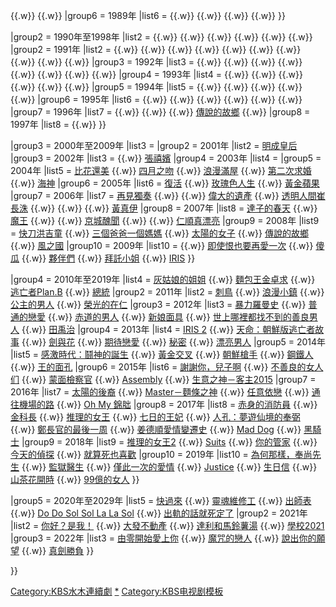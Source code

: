 {{Navbox
|name       = KBS水木連續劇
|titlestyle = background-color:#0f7de7; 
|title      = [[file:KBS2 logo (White).svg|50px]] [[KBS水木連續劇|{{color|white|水木連續劇}}]]
|state = <includeonly>collapsed</includeonly>
|groupstyle   = 105px;background-color:#0f7de7; 

|group1  = 1984年至1989年
|list1  = {{Navbox|child
|groupstyle = background-color:#82a6ff;
|group1 = 1984年
|list1  = {{tsl|ko|불꽃놀이 (1984년 드라마)|煙火 (電視劇)|煙火}}
|group2 = 1985年
|list2  = {{tsl|ko|빛과 그림자 (1985년 드라마)|光與影 (電視劇)|光與影}}
|group3 = 1986年
|list3  = {{tsl|ko|이별 그리고 사랑|告別愛情}} {{.w}} {{tsl|ko|뜨거운 강|熱河 (電視劇)|熱河}}
|group4 = 1987年
|list4  = {{tsl|ko|욕망의 문|慾望之門}}
|group5 = 1988年
|list5  = {{link-ko|黃金塔 (電視劇)|황금의 탑 (드라마)|黃金塔}} {{.w}} {{tsl|ko|그해 겨울은 따뜻했네 (드라마)|那年暖冬}} {{.w}} {{tsl|ko|풍객|風客}} {{.w}} {{tsl|ko|훠어이 훠어이|哇哇嘿 哇哇嘿}}
|group6 = 1989年
|list6 = {{tsl|ko|왕룽일가|黃龍家庭}} {{.w}} {{tsl|ko|숲은 잠들지 않는다|不眠森林}} {{.w}} {{tsl|ko|무풍지대|無風地帶}} {{.w}} {{tsl|ko|절반의 실패|一半失敗}} {{.w}} {{tsl|ko|끝없는 사랑 (1989년 드라마)|無盡的愛 (1989年電視劇)|無盡的愛}}
}}

|group2  = 1990年至1998年
|list2  = {{Navbox|child
|groupstyle = background-color:#82a6ff;
|group1 = 1990年
|list1  = {{tsl|ko|빙점 (1990년 드라마)|冰點 (1990年電視劇)|冰點}} {{.w}} {{tsl|ko|지워진 여자|被清除的女人}} {{.w}} {{tsl|ko|겨울 나그네 (드라마)|冬季旅人}} {{.w}} {{tsl|ko|지구인 (드라마)|世人}} {{.w}} {{tsl|ko|우리가 사랑하는 죄인|我們所愛的罪人}} {{.w}} {{tsl|ko|그대 아직도 꿈꾸고 있는가 (1990년 드라마)|你還在做夢}} {{.w}} {{tsl|ko|검생이의 달|儉省之月}} {{.w}} {{tsl|ko|머슴아와 가이내|農場僱工的日常}}
|group2 = 1991年
|list2  = {{tsl|ko|가을꽃 겨울나무|秋花冬木}} {{.w}} {{tsl|ko|레테의 연가 (드라마)|Lethe的戀歌}} {{.w}} {{tsl|ko|도둑의 아내|小偷的妻子}} {{.w}} {{tsl|ko|밥상을 차리는 여자|調整餐桌的女人}} {{.w}} {{tsl|ko|밀월 (드라마)|蜜月 (電視劇)|蜜月}} {{.w}} {{tsl|ko|저린 손 끝|低林路的盡頭}} {{.w}} {{tsl|ko|가까운 골짜기|附近的山谷}} {{.w}} {{tsl|ko|우리는 중산층|我們都是中產階層}} {{.w}} {{tsl|ko|촛불처럼 타다|就像蠟燭}} {{.w}} {{tsl|ko|아스팔트 내 고향|瀝青我的家鄉}} {{.w}} {{tsl|ko|교토 25시|京都25時}}
|group3 = 1992年
|list3  = {{tsl|ko|수요일은 모짜르트를 듣는다|星期三聽莫扎特}} {{.w}} {{tsl|ko|92' 고래 사냥|92年代的捕鯨}} {{.w}} {{tsl|ko|백번 선본 여자|百回善本女人}} {{.w}} {{tsl|ko|위기의 남자 (1992년 드라마)|危機的男子}} {{.w}} {{tsl|ko|검은 자화상|黑色自畫像}} {{.w}} {{link-ko|推理三部作|추리 3부작}} {{.w}} {{tsl|ko|남편의 여자|丈夫的女人}} {{.w}} {{tsl|ko|이별 없는 아침 (1992년 드라마)|不告別的早晨}} {{.w}} {{link-ko|赤色地帶|적색지대}}
|group4 = 1993年
|list4  = {{tsl|ko|희망 (드라마)|希望 (電視劇)|希望}} {{.w}} {{tsl|ko|기쁨이면서 슬픔인 채로|在悲傷中的快樂}} {{.w}} {{tsl|ko|굿모닝 영동|早安永東}} {{.w}} {{tsl|ko|비검|飛劍}} {{.w}} {{tsl|ko|살아남은 자의 슬픔|倖存的悲傷}} {{.w}} {{tsl|ko|백색 미로|白色迷宮}} {{.w}} {{tsl|ko|왕십리 (드라마)|往十里}}
|group5 = 1994年
|list5  = {{tsl|ko|폴리스 (드라마)|員警 (電視劇)|員警}} {{.w}} {{tsl|ko|사라비아 공화국|薩拉維亞共和國}} {{.w}} {{tsl|ko|무당 (드라마)|女巫 (1994年電視劇)|女巫}} {{.w}} {{tsl|ko|느낌 (드라마)|感覺!}} {{.w}} {{tsl|ko|숨은 그림 찾기 (드라마)|尋找掩藏的繪畫}} {{.w}} {{tsl|ko|인간의 땅 (드라마)|人們的土地}}
|group6 = 1995年
|list6  = {{tsl|ko|땅울림 (드라마)|地聲 (電視劇)|地聲}} {{.w}} {{tsl|ko|갈채 (드라마)|喝采 (電視劇)|喝采}} {{.w}} {{tsl|ko|창공 (드라마)|蒼空 (電視劇)|蒼空}} {{.w}} {{tsl|ko|가면 속의 천사|蒙面天使}} {{.w}} {{tsl|ko|바람의 아들|風之子}} {{.w}} {{tsl|ko|남자 만들기|製造男人}} {{.w}} {{tsl|ko|또 하나의 시작|再次開始}}
|group7 = 1996年
|list7  = {{link-ko|爸爸 (電視劇)|파파 (드라마)|爸爸}} {{.w}} {{link-ko|Project|프로젝트 (드라마)}} {{.w}} {{link-ko|顏色 (電視劇)|컬러 (드라마)|顏色}} {{.w}} [[傳說的故鄉]] {{.w}} {{link-ko|遙遠的國度|머나먼 나라}}
|group8 = 1997年
|list8  = {{link-ko|慾望的海洋|욕망의 바다}} {{.w}} {{link-ko|當他呼喚我的時候|그대 나를 부를 때}}
}}

|group3  = 2000年至2009年
|list3  = {{Navbox|child
|groupstyle = background-color:#82a6ff;
|group1 = 2000年
|list1  = {{link-ko|小說牧民心書|소설 목민심서}} {{.w}} {{link-ko|雷聲 (電視劇)|천둥소리|雷聲}}
|group2 = 2001年
|list2  = [[明成皇后 (電視劇)|明成皇后]]
|group3 = 2002年
|list3  = {{link-ko|太陽人李濟馬|태양인 이제마}} {{.w}} [[張禧嬪 (2002年電視劇)|張禧嬪]]
|group4 = 2003年
|list4  = {{link-ko|迷迭香 (電視劇)|로즈마리 (드라마)|迷迭香}}
|group5 = 2004年
|list5  = [[比花還美]] {{.w}} [[四月之吻]] {{.w}} [[浪漫滿屋]] {{.w}} [[第二次求婚]] {{.w}} [[海神 (電視劇)|海神]]
|group6 = 2005年
|list6  = [[復活 (電視劇)|復活]] {{.w}} [[玫瑰色人生]] {{.w}} [[黃金蘋果]]
|group7 = 2006年
|list7  = [[再見獨奏]] {{.w}} {{link-ko|鮭魚之夢|연어의 꿈}} {{.w}} [[偉大的遺產]] {{.w}} [[透明人間崔長洙]] {{.w}} {{link-ko|特殊搜查事件：1號館事件|특수수사일지: 1호관 사건}} {{.w}} {{tsl|ko|도망자 이두용|逃亡者李斗龍}} {{.w}} [[黃真伊 (電視劇)|黃真伊]]
|group8 = 2007年
|list8  = [[達子的春天]] {{.w}} [[魔王 (韓國電視劇)|魔王]] {{.w}} {{link-ko|讓我們幸福的幾個問題|우리를 행복하게 하는 몇 가지 질문}} {{.w}} [[京城醜聞]] {{.w}} {{tsl|ko|사육신 (드라마)|死六臣 (連續劇)|死六臣}} {{.w}} [[仁順真漂亮]]
|group9 = 2008年
|list9  = [[快刀洪吉童]] {{.w}} [[三個爸爸一個媽媽]] {{.w}} [[太陽的女子]] {{.w}} [[傳說的故鄉]] {{.w}} [[風之國]]
|group10 = 2009年
|list10  = {{link-ko|京淑與京淑的父親|경숙이 경숙아버지}} {{.w}} [[即使恨也要再愛一次]] {{.w}} [[傻瓜 (電視劇)|傻瓜]] {{.w}} [[夥伴們]] {{.w}} [[拜託小姐]] {{.w}} [[IRIS (電視劇)|IRIS]]
}}

|group4  = 2010年至2019年
|list4  = {{Navbox|child
|groupstyle = background-color:#82a6ff;
|group1 = 2010年
|list1  = [[推奴]] {{.w}} [[灰姑娘的姐姐]] {{.w}} [[麵包王金卓求]] {{.w}} [[逃亡者Plan.B]] {{.w}} [[總統 (韓國電視劇)|總統]]
|group2 = 2011年
|list2  = [[刺鳥 (電視劇)|刺鳥]] {{.w}} [[浪漫小鎮]] {{.w}} [[公主的男人]] {{.w}} [[榮光的在仁]]
|group3 = 2012年 
|list3  = [[暴力羅曼史]] {{.w}} [[普通的戀愛]] {{.w}} [[赤道的男人]] {{.w}} [[新娘面具]] {{.w}} [[世上哪裡都找不到的善良男人]] {{.w}} [[田禹治 (電視劇)|田禹治]]
|group4 = 2013年 
|list4  = [[IRIS 2]] {{.w}} [[天命：朝鮮版逃亡者故事]] {{.w}} [[劍與花]] {{.w}} [[期待戀愛]] {{.w}} [[秘密 (2013年電視劇)|秘密]] {{.w}} [[漂亮男人]]
|group5 = 2014年 
|list5  = [[感激時代：鬪神的誕生]] {{.w}} [[黃金交叉]] {{.w}} [[朝鮮槍手]] {{.w}} [[鋼鐵人 (電視劇)|鋼鐵人]] {{.w}} [[王的面孔]]
|group6 = 2015年 
|list6  = [[謝謝你，兒子啊]] {{.w}} [[不善良的女人们]] {{.w}} [[蒙面檢察官]] {{.w}} [[议会 (电视剧)|Assembly]] {{.w}} [[生意之神－客主2015]]
|group7 = 2016年
|list7  = [[太陽的後裔]] {{.w}} [[Master－麵條之神]] {{.w}} [[任意依戀]] {{.w}} [[通往機場的路]] {{.w}} [[Oh My 錦朏]]
|group8 = 2017年
|list8  = [[赤身的消防員]] {{.w}} [[金科長]] {{.w}} [[推理的女王]] {{.w}} [[七日的王妃]] {{.w}} [[人孔：夢遊仙境的奉弼]] {{.w}} [[KBS Drama Special#劇集列表#2017年|鄭長官的最後一周]] {{.w}} [[KBS Drama Special#劇集列表#2017年|姜德順愛情變遷史]] {{.w}} [[Mad Dog]] {{.w}} [[黑騎士 (韓國電視劇)|黑騎士]]
|group9 = 2018年
|list9  = [[推理的女王2]] {{.w}} [[Suits (韓國電視劇)|Suits]] {{.w}} [[你的管家]] {{.w}} [[今天的偵探]] {{.w}} [[就算死也喜歡]]
|group10 = 2019年
|list10  = [[為何那樣，奉尚先生]] {{.w}} [[監獄醫生]] {{.w}} [[僅此一次的愛情]] {{.w}} [[Justice (韓國電視劇)|Justice]] {{.w}} [[生日信]] {{.w}} [[山茶花開時]] {{.w}} [[99億的女人]]
}}

|group5  = 2020年至2029年
|list5  = {{Navbox|child
|groupstyle = background-color:#82a6ff;
|group1 = 2020年
|list1  = [[Forest (韓國電視劇)|Forest]] {{.w}} [[快過來]] {{.w}} [[靈魂維修工]] {{.w}} [[出師表 (韓國電視劇)|出師表]] {{.w}} [[Do Do Sol Sol La La Sol]] {{.w}} [[出軌的話就死定了]]
|group2 = 2021年
|list2  = [[你好？是我！]] {{.w}} [[大發不動產]] {{.w}} [[達利和馬鈴薯湯]] {{.w}} [[學校2021]]
|group3 = 2022年
|list3  = [[由零開始愛上你]] {{.w}} [[魔咒的戀人]] {{.w}} [[說出你的願望 (2022年電視劇)|說出你的願望]] {{.w}} [[真劍勝負]]
}}

}}
<includeonly>[[Category:KBS水木連續劇]]</includeonly>
<noinclude>
[[Category:KBS水木連續劇|*]]
[[Category:KBS电视剧模板]]
</noinclude>